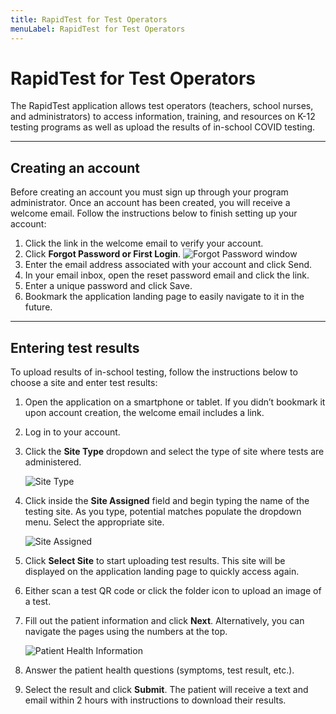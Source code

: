 ```yaml
---
title: RapidTest for Test Operators
menuLabel: RapidTest for Test Operators
---
```


# RapidTest for Test Operators

The RapidTest application allows test operators (teachers, school nurses, and administrators) to access information, training, and resources on K-12 testing programs as well as upload the results of in-school COVID testing.

---

## Creating an account

Before creating an account you must sign up through your program administrator. Once an account has been created, you will receive a welcome email. Follow the instructions below to finish setting up your account:

1. Click the link in the welcome email to verify your account.
2. Click **Forgot Password or First Login**.
    ![Forgot Password window](/images/rapid-forgotpass.png)
3. Enter the email address associated with your account and click Send.
4. In your email inbox, open the reset password email and click the link.
5. Enter a unique password and click Save.
6. Bookmark the application landing page to easily navigate to it in the future.

---

## Entering test results

To upload results of in-school testing, follow the instructions below to choose a site and enter test results:

1. Open the application on a smartphone or tablet. If you didn’t bookmark it upon account creation, the welcome email includes a link.
2. Log in to your account.
3. Click the **Site Type** dropdown and select the type of site where tests are administered.

    ![Site Type](/images/rapid-sitetype.png)

4. Click inside the **Site Assigned** field  and begin typing the name of the testing site. As you type, potential matches populate the dropdown menu. Select the appropriate site.

    ![Site Assigned](/images/rapid-siteselected.png)

5. Click **Select Site** to start uploading test results. This site will be displayed on the application landing page to quickly access again.
6. Either scan a test QR code or click the folder icon to upload an image of a test.
7. Fill out the patient information and click **Next**. Alternatively, you can navigate the pages using the numbers at the top.

    ![Patient Health Information](/images/rapid-patientinfo.png)

8. Answer the patient health questions (symptoms, test result, etc.).
9. Select the result and click **Submit**. The patient will receive a text and email within 2 hours with instructions to download their results.
